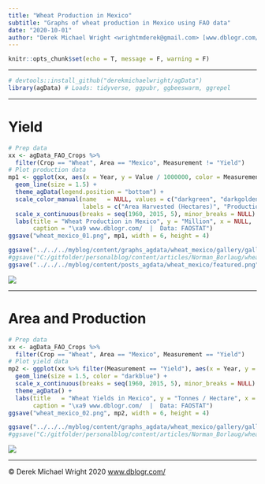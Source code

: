 ```yaml
---
title: "Wheat Production in Mexico"
subtitle: "Graphs of wheat production in Mexico using FAO data"
date: "2020-10-01"
author: "Derek Michael Wright <wrightmderek@gmail.com> [www.dblogr.com/](https://dblogr.com/) [-Image Gallery-](https://dblogr.com/graphs_agdata/wheat_mexico/)"
---
```


```r
knitr::opts_chunk$set(echo = T, message = F, warning = F)
```

---

```r
# devtools::install_github("derekmichaelwright/agData")
library(agData) # Loads: tidyverse, ggpubr, ggbeeswarm, ggrepel
```

---

# Yield 

```r
# Prep data
xx <- agData_FAO_Crops %>% 
  filter(Crop == "Wheat", Area == "Mexico", Measurement != "Yield")
# Plot production data
mp1 <- ggplot(xx, aes(x = Year, y = Value / 1000000, color = Measurement) ) +
  geom_line(size = 1.5) +
  theme_agData(legend.position = "bottom") +
  scale_color_manual(name   = NULL, values = c("darkgreen", "darkgoldenrod2"),
                     labels = c("Area Harvested (Hectares)", "Production (Tonnes)")) +
  scale_x_continuous(breaks = seq(1960, 2015, 5), minor_breaks = NULL) +
  labs(title = "Wheat Production in Mexico", y = "Million", x = NULL,
       caption = "\xa9 www.dblogr.com/  |  Data: FAOSTAT")
ggsave("wheat_mexico_01.png", mp1, width = 6, height = 4)
```

```r
ggsave("../../../myblog/content/graphs_agdata/wheat_mexico/gallery/gallery/wheat_mexico_01.png", mp1, width = 6, height = 4)
#ggsave("C:/gitfolder/personalblog/content/articles/Norman_Borlaug/wheat_mexico_01.png", width = 6, height = 4)
ggsave("../../../myblog/content/posts_agdata/wheat_mexico/featured.png", mp1, width = 6, height = 4)
```

![](wheat_mexico_01.png)

---

# Area and Production

```r
# Prep data
xx <- agData_FAO_Crops %>% 
  filter(Crop == "Wheat", Area == "Mexico", Measurement == "Yield")
# Plot yield data
mp2 <- ggplot(xx %>% filter(Measurement == "Yield"), aes(x = Year, y = Value) ) + 
  geom_line(size = 1.5, color = "darkblue") +
  scale_x_continuous(breaks = seq(1960, 2015, 5), minor_breaks = NULL) +
  theme_agData() +
  labs(title   = "Wheat Yields in Mexico", y = "Tonnes / Hectare", x = NULL,
       caption = "\xa9 www.dblogr.com/  |  Data: FAOSTAT")
ggsave("wheat_mexico_02.png", mp2, width = 6, height = 4)
```

```r
ggsave("../../../myblog/content/graphs_agdata/wheat_mexico/gallery/gallery/wheat_mexico_02.png", mp2, width = 6, height = 4)
#ggsave("C:/gitfolder/personalblog/content/articles/Norman_Borlaug/wheat_mexico_02.png", width = 6, height = 4)
```

![](wheat_mexico_02.png)

---

&copy; Derek Michael Wright 2020 [www.dblogr.com/](https://dblogr.netlify.com/)